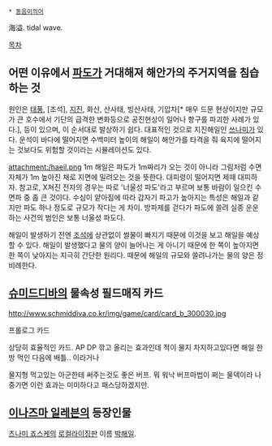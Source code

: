  * [[동음이의어]]
海溢. tidal wave.

[[목차]]

== 어떤 이유에서 [[파도]]가 거대해져 해안가의 주거지역을 침습하는 것 ==
원인은 [[태풍]], [조석], [[지진]], 화산, 산사태, 빙산사태, 기압차[* 매우 드문 현상이지만 규모가 큰 호수에서 기단의 급격한 변화등으로 공진현상이 일어나 항구를 파괴한 사례가 있다.], 등이 있으며, 이 순서대로 발상하기 쉽다. 대표적인 것으로 지진해일인 [[쓰나미]]가 있다.
운석이 바다에 떨어지면 수백미터 높이의 해일이 해안가를 타격을 줘 육지에 떨어지는 것보다도 위험할 것이라는 시뮬레이션도 있다.

attachment:/haeil.png
1m 해일은 파도가 1m짜리가 오는 것이 아니라 그림처럼 수면 자체가 1m 높아진 채로 지면에 밀려오는 것을 뜻한다. 대피령이 떨어지면 제때 대피하자. 참고로, X쳐진 전자의 경우는 따로 '너울성 파도'라고 부르며 보통 바람이 일으킨 수면파 중 좀 큰 것이다. 수심이 얕아짐에 따라 갑자기 파고가 높아지는 특성은 해일과 같지만 파도 하나 정도로 규모가 작다는 게 차이. 방파제를 걷다가 파도에 쓸려 실종 운운하는 사건의 범인은 보통 너울성 파도다.

해일이 발생하기 전엔 [[조석]]에 상관없이 썰물이 빠지기 때문에 이것을 보고 해일을 예상할 수 있다. 해일이 발생했다고 물의 양이 늘어나는 게 아니기 때문에 한 쪽이 높아지면 한 쪽이 낮아지는 지극히 간단한 원리다. 때문에 해일의 규모와 쓸려나가는 물의 양은 정비례한다.
== [[슈미드디바]]의 물속성 필드매직 카드 ==
http://www.schmiddiva.co.kr/img/game/card/card_b_300030.jpg

프롤로그 카드

상당히 효율적인 카드. AP DP 깎고 올리는 효과인데 적이 물지 차지하고있다면 해일 한방 먹인 다음에 배틀.. 이라거나 

물지형 먹고있는 아군한테 써주는것도 좋은 버프. 뭐 워낙 버프마법이 쩌는 물덱이라 나중가면 이런 효과는 미미하다고 패스당하겠지만.

== [[이나즈마 일레븐]]의 등장인물 ==
[[츠나미 죠스케]]의 [[로컬라이징]]판 이름 [[박해일]].
